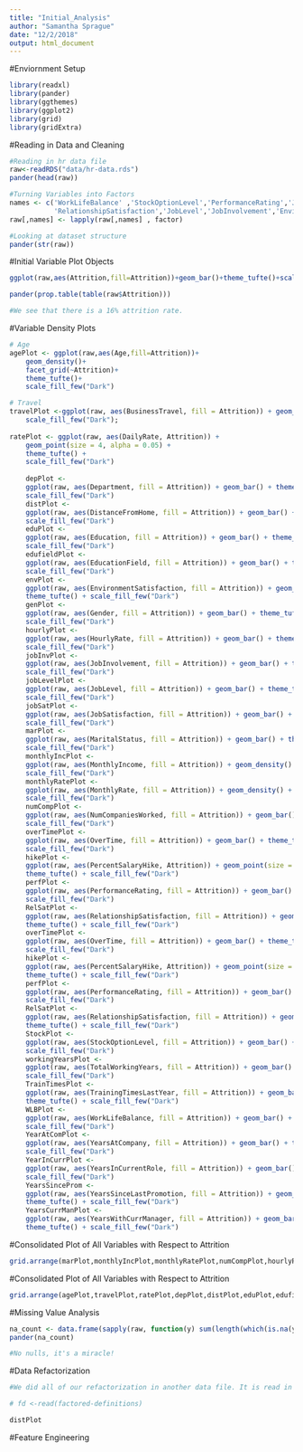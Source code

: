 ```yaml
---
title: "Initial_Analysis"
author: "Samantha Sprague"
date: "12/2/2018"
output: html_document
---
```


#Enviornment Setup
```r
library(readxl)
library(pander)
library(ggthemes)
library(ggplot2)
library(grid)
library(gridExtra)
```

#Reading in Data and Cleaning
```r
#Reading in hr data file
raw<-readRDS("data/hr-data.rds")
pander(head(raw))

#Turning Variables into Factors
names <- c('WorkLifeBalance' ,'StockOptionLevel','PerformanceRating','JobSatisfaction',
           'RelationshipSatisfaction','JobLevel','JobInvolvement','EnvironmentSatisfaction','Education')
raw[,names] <- lapply(raw[,names] , factor)

#Looking at dataset structure
pander(str(raw))
```

#Initial Variable Plot Objects
```r
ggplot(raw,aes(Attrition,fill=Attrition))+geom_bar()+theme_tufte()+scale_fill_few("Dark")+ggtitle("Attrition Frequencies")+ylab("Frequency of Employees")+ theme(plot.title = element_text(hjust = 0.5))

pander(prop.table(table(raw$Attrition)))

#We see that there is a 16% attrition rate.
```

#Variable Density Plots
```r
# Age
agePlot <- ggplot(raw,aes(Age,fill=Attrition))+
	geom_density()+
	facet_grid(~Attrition)+
	theme_tufte()+
	scale_fill_few("Dark")

# Travel
travelPlot <-ggplot(raw, aes(BusinessTravel, fill = Attrition)) + geom_bar() + theme_tufte() +
	scale_fill_few("Dark");
	
ratePlot <- ggplot(raw, aes(DailyRate, Attrition)) +
	geom_point(size = 4, alpha = 0.05) +
	theme_tufte() +
	scale_fill_few("Dark")
	
	depPlot <-
	ggplot(raw, aes(Department, fill = Attrition)) + geom_bar() + theme_tufte() +
	scale_fill_few("Dark")
	distPlot <-
	ggplot(raw, aes(DistanceFromHome, fill = Attrition)) + geom_bar() + theme_tufte() +
	scale_fill_few("Dark")
	eduPlot <-
	ggplot(raw, aes(Education, fill = Attrition)) + geom_bar() + theme_tufte() +
	scale_fill_few("Dark")
	edufieldPlot <-
	ggplot(raw, aes(EducationField, fill = Attrition)) + geom_bar() + theme_tufte() +
	scale_fill_few("Dark")
	envPlot <-
	ggplot(raw, aes(EnvironmentSatisfaction, fill = Attrition)) + geom_bar() +
	theme_tufte() + scale_fill_few("Dark")
	genPlot <-
	ggplot(raw, aes(Gender, fill = Attrition)) + geom_bar() + theme_tufte() +
	scale_fill_few("Dark")
	hourlyPlot <-
	ggplot(raw, aes(HourlyRate, fill = Attrition)) + geom_bar() + theme_tufte() +
	scale_fill_few("Dark")
	jobInvPlot <-
	ggplot(raw, aes(JobInvolvement, fill = Attrition)) + geom_bar() + theme_tufte() +
	scale_fill_few("Dark")
	jobLevelPlot <-
	ggplot(raw, aes(JobLevel, fill = Attrition)) + geom_bar() + theme_tufte() +
	scale_fill_few("Dark")
	jobSatPlot <-
	ggplot(raw, aes(JobSatisfaction, fill = Attrition)) + geom_bar() + theme_tufte() +
	scale_fill_few("Dark")
	marPlot <-
	ggplot(raw, aes(MaritalStatus, fill = Attrition)) + geom_bar() + theme_tufte() +
	scale_fill_few("Dark")
	monthlyIncPlot <-
	ggplot(raw, aes(MonthlyIncome, fill = Attrition)) + geom_density() + theme_tufte() +
	scale_fill_few("Dark")
	monthlyRatePlot <-
	ggplot(raw, aes(MonthlyRate, fill = Attrition)) + geom_density() + theme_tufte() +
	scale_fill_few("Dark")
	numCompPlot <-
	ggplot(raw, aes(NumCompaniesWorked, fill = Attrition)) + geom_bar() + theme_tufte() +
	scale_fill_few("Dark")
	overTimePlot <-
	ggplot(raw, aes(OverTime, fill = Attrition)) + geom_bar() + theme_tufte() +
	scale_fill_few("Dark")
	hikePlot <-
	ggplot(raw, aes(PercentSalaryHike, Attrition)) + geom_point(size = 4, alpha = 0.01) +
	theme_tufte() + scale_fill_few("Dark")
	perfPlot <-
	ggplot(raw, aes(PerformanceRating, fill = Attrition)) + geom_bar() + theme_tufte() +
	scale_fill_few("Dark")
	RelSatPlot <-
	ggplot(raw, aes(RelationshipSatisfaction, fill = Attrition)) + geom_bar() +
	theme_tufte() + scale_fill_few("Dark")
	overTimePlot <-
	ggplot(raw, aes(OverTime, fill = Attrition)) + geom_bar() + theme_tufte() +
	scale_fill_few("Dark")
	hikePlot <-
	ggplot(raw, aes(PercentSalaryHike, Attrition)) + geom_point(size = 4, alpha = 0.01) +
	theme_tufte() + scale_fill_few("Dark")
	perfPlot <-
	ggplot(raw, aes(PerformanceRating, fill = Attrition)) + geom_bar() + theme_tufte() +
	scale_fill_few("Dark")
	RelSatPlot <-
	ggplot(raw, aes(RelationshipSatisfaction, fill = Attrition)) + geom_bar() +
	theme_tufte() + scale_fill_few("Dark")
	StockPlot <-
	ggplot(raw, aes(StockOptionLevel, fill = Attrition)) + geom_bar() + theme_tufte() +
	scale_fill_few("Dark")
	workingYearsPlot <-
	ggplot(raw, aes(TotalWorkingYears, fill = Attrition)) + geom_bar() + theme_tufte() +
	scale_fill_few("Dark")
	TrainTimesPlot <-
	ggplot(raw, aes(TrainingTimesLastYear, fill = Attrition)) + geom_bar() +
	theme_tufte() + scale_fill_few("Dark")
	WLBPlot <-
	ggplot(raw, aes(WorkLifeBalance, fill = Attrition)) + geom_bar() + theme_tufte() +
	scale_fill_few("Dark")
	YearAtComPlot <-
	ggplot(raw, aes(YearsAtCompany, fill = Attrition)) + geom_bar() + theme_tufte() +
	scale_fill_few("Dark")
	YearInCurrPlot <-
	ggplot(raw, aes(YearsInCurrentRole, fill = Attrition)) + geom_bar() + theme_tufte() +
	scale_fill_few("Dark")
	YearsSinceProm <-
	ggplot(raw, aes(YearsSinceLastPromotion, fill = Attrition)) + geom_bar() +
	theme_tufte() + scale_fill_few("Dark")
	YearsCurrManPlot <-
	ggplot(raw, aes(YearsWithCurrManager, fill = Attrition)) + geom_bar() +
	theme_tufte() + scale_fill_few("Dark")
```

#Consolidated Plot of All Variables with Respect to Attrition
```r
grid.arrange(marPlot,monthlyIncPlot,monthlyRatePlot,numCompPlot,hourlyPlot,jobInvPlot,jobLevelPlot,jobSatPlot,overTimePlot,hikePlot,perfPlot,RelSatPlot,StockPlot,workingYearsPlot,TrainTimesPlot,WLBPlot,YearAtComPlot,YearInCurrPlot,YearsSinceProm,YearsCurrManPlot,ncol=3,top = "Analysis of Attrition in Comparison to All Dataset Variables")
```

#Consolidated Plot of All Variables with Respect to Attrition
```r
grid.arrange(agePlot,travelPlot,ratePlot,depPlot,distPlot,eduPlot,edufieldPlot,envPlot,genPlot,ncol=3,top="plots")
```

#Missing Value Analysis
```r
na_count <- data.frame(sapply(raw, function(y) sum(length(which(is.na(y))))))
pander(na_count)

#No nulls, it's a miracle!
```
#Data Refactorization
```r
#We did all of our refactorization in another data file. It is read in here and used for further analysis. We leveraged the data description file to redine these new feature. 

# fd <-read(factored-definitions)
```


```r
distPlot
```



#Feature Engineering
```r

```

